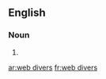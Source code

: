 
==English==

===Noun===
{{head|en|plural}}

# {{plural of|web diver|lang=en|nocat=1}}

[[ar:web divers]]
[[fr:web divers]]